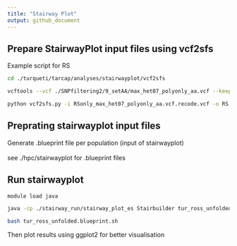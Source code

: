 ```yaml
---
title: "Stairway Plot"
output: github_document
---
```


## Prepare StairwayPlot input files using vcf2sfs
Example script for RS
```bash
cd ./turqueti/tarcap/analyses/stairwayplot/vcf2sfs

vcftools --vcf ./SNPfiltering2/9_setAA/max_het07_polyonly_aa.vcf --keep RS_diploid.txt --recode --recode-INFO-all --out RSonly_max_het07_polyonly_aa.vcf

python vcf2sfs.py -i RSonly_max_het07_polyonly_aa.vcf.recode.vcf -o RS -p RS_original_diploid.txt -v
```

## Preprating stairwayplot input files
Generate .blueprint file per population (input of stairwayplot)  
<br>
see ./hpc/stairwayplot for .blueprint files

## Run stairwayplot

```bash
module load java

java -cp ./stairway_run/stairway_plot_es Stairbuilder tur_ross_unfolded.blueprint #this generates tur_ross_unfolded.blueprint.sh

bash tur_ross_unfolded.blueprint.sh 
```

Then plot results using ggplot2 for better visualisation